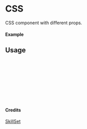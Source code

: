 
<Meta of={CSS} title="SkillSet/CSS" />

# CSS

CSS component with different props.

#### Example

<Canvas of={CSS.Primary} />

## Usage

```ts
import { CSS } from "yadl-ui";

const Example = () => {
  return (
      <CSS />
  );
};

export default Example;
```

#### Credits
[SkillSet](https://skillicons.dev)
